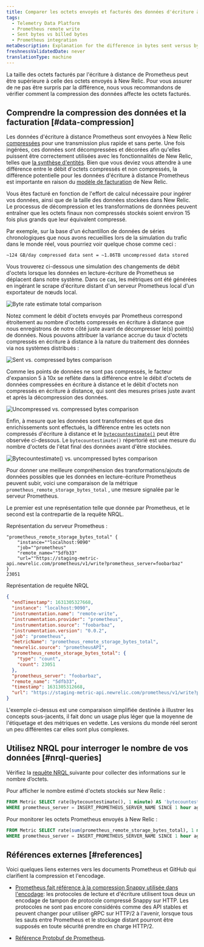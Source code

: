 ```yaml
---
title: Comparer les octets envoyés et facturés des données d'écriture à distance Prometheus
tags:
  - Telemetry Data Platform
  - Prometheus remote write
  - Sent bytes vs billed bytes
  - Prometheus integration
metaDescription: Explanation for the difference in bytes sent versus bytes stored and billed for Prometheus remote write data.
freshnessValidatedDate: never
translationType: machine
---
```


La taille des octets facturés par l&apos;écriture à distance de Prometheus peut être supérieure à celle des octets envoyés à New Relic. Pour vous assurer de ne pas être surpris par la différence, nous vous recommandons de vérifier comment la compression des données affecte les octets facturés.

## Comprendre la compression des données et la facturation [#data-compression]

Les données d&apos;écriture à distance Prometheus sont envoyées à New Relic [compressées](https://prometheus.io/docs/prometheus/latest/storage/#remote-storage-integrations) pour une transmission plus rapide et sans perte. Une fois ingérées, ces données sont décompressées et décorées afin qu&apos;elles puissent être correctement utilisées avec les fonctionnalités de New Relic, telles que [la synthèse d&apos;entités](/docs/new-relic-one/use-new-relic-one/core-concepts/what-entity-new-relic/#entity-synthesis). Bien que vous deviez vous attendre à une différence entre le débit d&apos;octets compressés et non compressés, la différence potentielle pour les données d&apos;écriture à distance Prometheus est importante en raison du [modèle de facturation](/docs/accounts/accounts-billing/new-relic-one-pricing-billing/new-relic-one-pricing-billing/#usage-calculation) de New Relic.

Vous êtes facturé en fonction de l&apos;effort de calcul nécessaire pour ingérer vos données, ainsi que de la taille des données stockées dans New Relic. Le processus de décompression et les transformations de données peuvent entraîner que les octets finaux non compressés stockés soient environ 15 fois plus grands que leur équivalent compressé.

Par exemple, sur la base d&apos;un échantillon de données de séries chronologiques que nous avons recueillies lors de la simulation du trafic dans le monde réel, vous pourriez voir quelque chose comme ceci :

```
~124 GB/day compressed data sent = ~1.86TB uncompressed data stored
```

Vous trouverez ci-dessous une simulation des changements de débit d&apos;octets lorsque les données en lecture-écriture de Prometheus se déplacent dans notre système. Dans ce cas, les métriques ont été générées en ingérant le scrape d&apos;écriture distant d&apos;un serveur Prometheus local d&apos;un exportateur de nœuds local.

<img title="Byte rate estimate total comparison" alt="Byte rate estimate total comparison" src="/images/infrastructure_screenshot-crop_byte-rate-estimate.webp" />

Notez comment le débit d&apos;octets envoyés par Prometheus correspond étroitement au nombre d&apos;octets compressés en écriture à distance que nous enregistrons de notre côté juste avant de décompresser le(s) point(s) de données. Nous pouvons attribuer la variance accrue du taux d&apos;octets compressés en écriture à distance à la nature du traitement des données via nos systèmes distribués :

<img title="Sent vs. compressed bytes comparison" alt="Sent vs. compressed bytes comparison" src="/images/infrastructure_screenshot-crop_sent-vs-compressed-chart.webp" />

Comme les points de données ne sont pas compressés, le facteur d&apos;expansion 5 à 10x se reflète dans la différence entre le débit d&apos;octets de données compressées en écriture à distance et le débit d&apos;octets non compressés en écriture à distance, qui sont des mesures prises juste avant et après la décompression des données.

<img title="Uncompressed vs. compressed bytes comparison" alt="Uncompressed vs. compressed bytes comparison" src="/images/infrastructure_screenshot-crop_uncompressed-vs-compressed-chart.webp" />

Enfin, à mesure que les données sont transformées et que des enrichissements sont effectués, la différence entre les octets non compressés d&apos;écriture à distance et le [`bytecountestimate()`](/docs/accounts/accounts-billing/new-relic-one-pricing-billing/usage-queries-alerts/#byte-count-estimate) peut être observée ci-dessous. Le `bytecountestimate()` répertorié est une mesure du nombre d&apos;octets de l&apos;état final des données avant d&apos;être stockées.

<img title="Bytecountestimate() vs. uncompressed bytes comparison" alt="Bytecountestimate() vs. uncompressed bytes comparison" src="/images/infrastructure_screenshot-crop_count-estimate-vs-uncompressed-chart.webp" />

Pour donner une meilleure compréhension des transformations/ajouts de données possibles que les données en lecture-écriture Prometheus peuvent subir, voici une comparaison de la métrique `prometheus_remote_storage_bytes_total` , une mesure signalée par le serveur Prometheus.

Le premier est une représentation telle que donnée par Prometheus, et le second est la contrepartie de la requête NRQL.

Représentation du serveur Prometheus :

```promql
"prometheus_remote_storage_bytes_total" {
	"instance=""localhost:9090"
	"job=""prometheus"
	"remote_name=""5dfb33"
	"url=""https://staging-metric-api.newrelic.com/prometheus/v1/write?prometheus_server=foobarbaz"
}
23051
```

Représentation de requête NRQL

```json
{
  "endTimestamp": 1631305327668,
  "instance": "localhost:9090",
  "instrumentation.name": "remote-write",
  "instrumentation.provider": "prometheus",
  "instrumentation.source": "foobarbaz",
  "instrumentation.version": "0.0.2",
  "job": "prometheus",
  "metricName": "prometheus_remote_storage_bytes_total",
  "newrelic.source": "prometheusAPI",
  "prometheus_remote_storage_bytes_total": {
    "type": "count",
    "count": 23051
  },
  "prometheus_server": "foobarbaz",
  "remote_name": "5dfb33",
  "timestamp": 1631305312668,
  "url": "https://staging-metric-api.newrelic.com/prometheus/v1/write?prometheus_server=foobarbaz"
}
```

<Callout variant="tip">
  L&apos;exemple ci-dessus est une comparaison simplifiée destinée à illustrer les concepts sous-jacents, il fait donc un usage plus léger que la moyenne de l&apos;étiquetage et des métriques en vedette. Les versions du monde réel seront un peu différentes car elles sont plus complexes.
</Callout>

## Utilisez NRQL pour interroger le nombre de vos données [#nrql-queries]

Vérifiez la [requête NRQL ](/docs/query-your-data/nrql-new-relic-query-language/get-started/introduction-nrql-new-relics-query-language/)suivante pour collecter des informations sur le nombre d’octets.

Pour afficher le nombre estimé d&apos;octets stockés sur New Relic :

```sql
FROM Metric SELECT rate(bytecountestimate(), 1 minute) AS 'bytecountestimate()' 
WHERE prometheus_server = INSERT_PROMETHEUS_SERVER_NAME SINCE 1 hour ago TIMESERIES AUTO
```

Pour monitorer les octets Prometheus envoyés à New Relic :

```sql
FROM Metric SELECT rate(sum(prometheus_remote_storage_bytes_total), 1 minute)  AS 'Prometheus sent bytes rate' 
WHERE prometheus_server = INSERT_PROMETHEUS_SERVER_NAME SINCE 1 hour ago TIMESERIES AUTO
```

## Références externes [#references]

Voici quelques liens externes vers les documents Prometheus et GitHub qui clarifient la compression et l&apos;encodage.

* [Prometheus fait référence à la compression Snappy utilisée dans l&apos;encodage](https://prometheus.io/docs/prometheus/latest/storage/#overview): les protocoles de lecture et d&apos;écriture utilisent tous deux un encodage de tampon de protocole compressé Snappy sur HTTP. Les protocoles ne sont pas encore considérés comme des API stables et peuvent changer pour utiliser gRPC sur HTTP/2 à l&apos;avenir, lorsque tous les sauts entre Prometheus et le stockage distant pourront être supposés en toute sécurité prendre en charge HTTP/2.

* [Référence Protobuf de Prometheus](https://github.com/prometheus/prometheus/blob/main/prompb/types.proto#L58-L64).